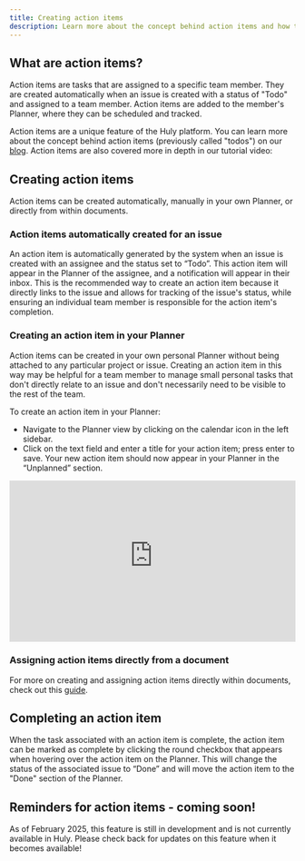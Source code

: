 ```yaml
---
title: Creating action items
description: Learn more about the concept behind action items and how to create them on the Huly platform.
---
```



## What are action items?

Action items are tasks that are assigned to a specific team member. They are created automatically when an issue is created with a status of "Todo" and assigned to a team member. Action items are added to the member's Planner, where they can be scheduled and tracked.

Action items are a unique feature of the Huly platform. You can learn more about the concept behind action items (previously called "todos") on our <a href="https://huly.io/blog/capturing-dynamic-team-workflows-with-action-items" target="_blank">blog</a>. Action items are also covered more in depth in our tutorial video:

<YouTube id="ljpz0bZ75JA" posterQuality="max" />

## Creating action items

Action items can be created automatically, manually in your own Planner, or directly from within documents.

### Action items automatically created for an issue

An action item is automatically generated by the system when an issue is created with an assignee and the status set to “Todo”. This action item will appear in the Planner of the assignee, and a notification will appear in their inbox. This is the recommended way to create an action item because it directly links to the issue and allows for tracking of the issue's status, while ensuring an individual team member is responsible for the action item's completion.

### Creating an action item in your Planner

Action items can be created in your own personal Planner without being attached to any particular project or issue. Creating an action item in this way may be helpful for a team member to manage small personal tasks that don't directly relate to an issue and don't necessarily need to be visible to the rest of the team.

To create an action item in your Planner:

- Navigate to the Planner view by clicking on the calendar icon in the left sidebar.
- Click on the text field and enter a title for your action item; press enter to save. Your new action item should now appear in your Planner in the “Unplanned” section.

<div style="position: relative; padding-top: 56.25%;">
  <iframe
    src="https://customer-davn16od7sue0s1k.cloudflarestream.com/c21b1f2f8669be568faacd052e55960b/iframe?poster=https%3A%2F%2Fcustomer-davn16od7sue0s1k.cloudflarestream.com%2Fc21b1f2f8669be568faacd052e55960b%2Fthumbnails%2Fthumbnail.jpg%3Ftime%3D%26height%3D600"
    loading="lazy"
    style="border: none; position: absolute; top: 0; left: 0; height: 100%; width: 100%;"
    allow="accelerometer; gyroscope; autoplay; encrypted-media; picture-in-picture;"
    allowfullscreen="true"
  ></iframe>
</div>

### Assigning action items directly from a document

For more on creating and assigning action items directly within documents, check out this [guide](/knowledge-management/documents-action-items).

## Completing an action item

When the task associated with an action item is complete, the action item can be marked as complete by clicking the round checkbox that appears when hovering over the action item on the Planner. This will change the status of the associated issue to “Done” and will move the action item to the "Done" section of the Planner.

## Reminders for action items - coming soon!

As of February 2025, this feature is still in development and is not currently available in Huly. Please check back for updates on this feature when it becomes available!